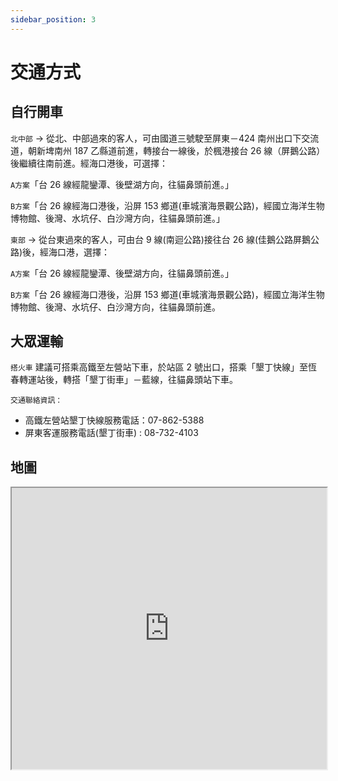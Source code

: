 ```yaml
---
sidebar_position: 3
---
```


# 交通方式

## 自行開車

`北中部` → 從北、中部過來的客人，可由國道三號駛至屏東－424 南州出口下交流道，朝新埤南州 187 乙縣道前進，轉接台一線後，於楓港接台 26 線（屏鵝公路）後繼續往南前進。經海口港後，可選擇：

`A方案`「台 26 線經龍鑾潭、後壁湖方向，往貓鼻頭前進。」

`B方案`「台 26 線經海口港後，沿屏 153 鄉道(車城濱海景觀公路)，經國立海洋生物博物館、後灣、水坑仔、白沙灣方向，往貓鼻頭前進。」

`東部` → 從台東過來的客人，可由台 9 線(南迴公路)接往台 26 線(佳鵝公路屏鵝公路)後，經海口港，選擇：

`A方案`「台 26 線經龍鑾潭、後壁湖方向，往貓鼻頭前進。」

`B方案`「台 26 線經海口港後，沿屏 153 鄉道(車城濱海景觀公路)，經國立海洋生物博物館、後灣、水坑仔、白沙灣方向，往貓鼻頭前進。

## 大眾運輸

`搭火車` 建議可搭乘高鐵至左營站下車，於站區 2 號出口，搭乘「墾丁快線」至恆春轉運站後，轉搭「墾丁街車」－藍線，往貓鼻頭站下車。

`交通聯絡資訊：`

- 高鐵左營站墾丁快線服務電話：07-862-5388
- 屏東客運服務電話(墾丁街車) : 08-732-4103

## 地圖

<iframe
  src="https://www.google.com/maps/embed?pb=!1m18!1m12!1m3!1d3701.2892025906986!2d120.73403161494817!3d21.923430785520587!2m3!1f0!2f0!3f0!3m2!1i1024!2i768!4f13.1!3m3!1m2!1s0x3471b1677bf5acc1%3A0xe99d4d3e69e16052!2zTydHTEFNUElOR-WivuS4geiyk-m8u-mgremcsueHn-iOiuWckg!5e0!3m2!1szh-TW!2stw!4v1667391763345!5m2!1szh-TW!2stw"
  width="100%"
  height="450"
  style={{ border: "0" }}
  allowfullscreen=""
  loading="lazy"
  referrerpolicy="no-referrer-when-downgrade"
></iframe>
